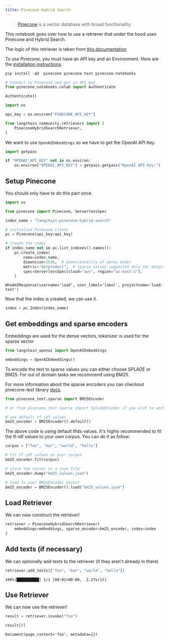 ```yaml
---
title: Pinecone Hybrid Search
---
```


>[Pinecone](https://docs.pinecone.io/docs/overview) is a vector database with broad functionality.

This notebook goes over how to use a retriever that under the hood uses Pinecone and Hybrid Search.

The logic of this retriever is taken from [this documentation](https://docs.pinecone.io/docs/hybrid-search)

To use Pinecone, you must have an API key and an Environment.
Here are the [installation instructions](https://docs.pinecone.io/docs/quickstart).

```python
pip install -qU  pinecone pinecone-text pinecone-notebooks
```

```python
# Connect to Pinecone and get an API key.
from pinecone_notebooks.colab import Authenticate

Authenticate()

import os

api_key = os.environ["PINECONE_API_KEY"]
```

```python
from langchain_community.retrievers import (
    PineconeHybridSearchRetriever,
)
```

We want to use `OpenAIEmbeddings` so we have to get the OpenAI API Key.

```python
import getpass

if "OPENAI_API_KEY" not in os.environ:
    os.environ["OPENAI_API_KEY"] = getpass.getpass("OpenAI API Key:")
```

## Setup Pinecone

You should only have to do this part once.

```python
import os

from pinecone import Pinecone, ServerlessSpec

index_name = "langchain-pinecone-hybrid-search"

# initialize Pinecone client
pc = Pinecone(api_key=api_key)

# create the index
if index_name not in pc.list_indexes().names():
    pc.create_index(
        name=index_name,
        dimension=1536,  # dimensionality of dense model
        metric="dotproduct",  # sparse values supported only for dotproduct
        spec=ServerlessSpec(cloud="aws", region="us-east-1"),
    )
```

```output
WhoAmIResponse(username='load', user_label='label', projectname='load-test')
```

Now that the index is created, we can use it.

```python
index = pc.Index(index_name)
```

## Get embeddings and sparse encoders

Embeddings are used for the dense vectors, tokenizer is used for the sparse vector

```python
from langchain_openai import OpenAIEmbeddings

embeddings = OpenAIEmbeddings()
```

To encode the text to sparse values you can either choose SPLADE or BM25. For out of domain tasks we recommend using BM25.

For more information about the sparse encoders you can checkout pinecone-text library [docs](https://pinecone-io.github.io/pinecone-text/pinecone_text.html).

```python
from pinecone_text.sparse import BM25Encoder

# or from pinecone_text.sparse import SpladeEncoder if you wish to work with SPLADE

# use default tf-idf values
bm25_encoder = BM25Encoder().default()
```

The above code is using default tfids values. It's highly recommended to fit the tf-idf values to your own corpus. You can do it as follow:

```python
corpus = ["foo", "bar", "world", "hello"]

# fit tf-idf values on your corpus
bm25_encoder.fit(corpus)

# store the values to a json file
bm25_encoder.dump("bm25_values.json")

# load to your BM25Encoder object
bm25_encoder = BM25Encoder().load("bm25_values.json")
```

## Load Retriever

We can now construct the retriever!

```python
retriever = PineconeHybridSearchRetriever(
    embeddings=embeddings, sparse_encoder=bm25_encoder, index=index
)
```

## Add texts (if necessary)

We can optionally add texts to the retriever (if they aren't already in there)

```python
retriever.add_texts(["foo", "bar", "world", "hello"])
```

```output
100%|██████████| 1/1 [00:02<00:00,  2.27s/it]
```

## Use Retriever

We can now use the retriever!

```python
result = retriever.invoke("foo")
```

```python
result[0]
```

```output
Document(page_content='foo', metadata={})
```
